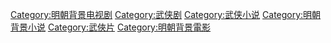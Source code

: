 [[Category:明朝背景电视剧|Category:明朝背景电视剧]]
[[Category:武侠剧|Category:武侠剧]]
[[Category:武侠小说|Category:武侠小说]]
[[Category:明朝背景小说|Category:明朝背景小说]]
[[Category:武俠片|Category:武俠片]]
[[Category:明朝背景電影|Category:明朝背景電影]]